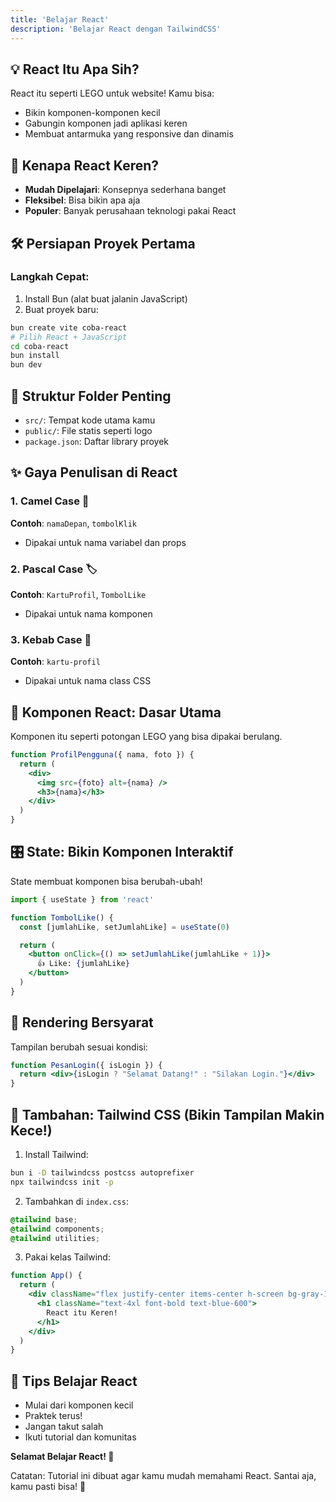 ```yaml
---
title: 'Belajar React'
description: 'Belajar React dengan TailwindCSS'
---
```



## 💡 React Itu Apa Sih?

React itu seperti LEGO untuk website! Kamu bisa:
- Bikin komponen-komponen kecil
- Gabungin komponen jadi aplikasi keren
- Membuat antarmuka yang responsive dan dinamis

## 🌟 Kenapa React Keren?

- **Mudah Dipelajari**: Konsepnya sederhana banget
- **Fleksibel**: Bisa bikin apa aja
- **Populer**: Banyak perusahaan teknologi pakai React

## 🛠 Persiapan Proyek Pertama

### Langkah Cepat:
1. Install Bun (alat buat jalanin JavaScript)
2. Buat proyek baru:
```bash
bun create vite coba-react
# Pilih React + JavaScript
cd coba-react
bun install
bun dev
```

## 📁 Struktur Folder Penting

- `src/`: Tempat kode utama kamu
- `public/`: File statis seperti logo
- `package.json`: Daftar library proyek

## ✨ Gaya Penulisan di React

### 1. Camel Case 🐪
**Contoh**: `namaDepan`, `tombolKlik`
- Dipakai untuk nama variabel dan props

### 2. Pascal Case 🏷️
**Contoh**: `KartuProfil`, `TombolLike`
- Dipakai untuk nama komponen

### 3. Kebab Case 💅
**Contoh**: `kartu-profil`
- Dipakai untuk nama class CSS

## 🔧 Komponen React: Dasar Utama

Komponen itu seperti potongan LEGO yang bisa dipakai berulang.

```jsx
function ProfilPengguna({ nama, foto }) {
  return (
    <div>
      <img src={foto} alt={nama} />
      <h3>{nama}</h3>
    </div>
  )
}
```

## 🎛 State: Bikin Komponen Interaktif

State membuat komponen bisa berubah-ubah!

```jsx
import { useState } from 'react'

function TombolLike() {
  const [jumlahLike, setJumlahLike] = useState(0)

  return (
    <button onClick={() => setJumlahLike(jumlahLike + 1)}>
      👍 Like: {jumlahLike}
    </button>
  )
}
```

## 🌟 Rendering Bersyarat

Tampilan berubah sesuai kondisi:

```jsx
function PesanLogin({ isLogin }) {
  return <div>{isLogin ? "Selamat Datang!" : "Silakan Login."}</div>
}
```

## 🍃 Tambahan: Tailwind CSS (Bikin Tampilan Makin Kece!)

1. Install Tailwind:
```bash
bun i -D tailwindcss postcss autoprefixer
npx tailwindcss init -p
```

2. Tambahkan di `index.css`:
```css
@tailwind base;
@tailwind components;
@tailwind utilities;
```

3. Pakai kelas Tailwind:
```jsx
function App() {
  return (
    <div className="flex justify-center items-center h-screen bg-gray-100">
      <h1 className="text-4xl font-bold text-blue-600">
        React itu Keren!
      </h1>
    </div>
  )
}
```

## 🌱 Tips Belajar React

- Mulai dari komponen kecil
- Praktek terus!
- Jangan takut salah
- Ikuti tutorial dan komunitas

**Selamat Belajar React! 🎉**

Catatan: Tutorial ini dibuat agar kamu mudah memahami React. Santai aja, kamu pasti bisa! 💪